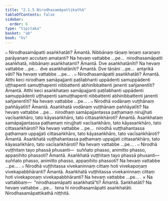 ```yaml
---
title: "2.1.5 Nirodhasamāpattikathā"
tableOfContents: false
sidebar:
  order: 6
type: "tipitaka"
basket: "ab"
book: "kv"
---
```



<DynamicBreadcrumb />

<Division number="457" book="kv" bookNo="32" page="245">

<Paragraph number="1572" book="kv">
๐ Nirodhasamāpatti asaṅkhatāti? Āmantā. Nibbānaṃ tāṇaṃ leṇaṃ saraṇaṃ parāyanaṃ accutaṃ amatanti? Na hevaṃ vattabbe …pe…  nirodhasamāpatti asaṅkhatā, nibbānaṃ asaṅkhatanti? Āmantā. Dve asaṅkhatānīti? Na hevaṃ vattabbe …pe…  dve asaṅkhatānīti? Āmantā. Dve tāṇāni …pe…  antarikā vāti? Na hevaṃ vattabbe …pe… .
</Paragraph>

<Paragraph number="1573" book="kv">
๐ Nirodhasamāpatti asaṅkhatāti? Āmantā. Atthi keci nirodhaṃ samāpajjanti paṭilabhanti uppādenti samuppādenti uṭṭhapenti samuṭṭhapenti nibbattenti abhinibbattenti janenti sañjanentīti? Āmantā. Atthi keci asaṅkhataṃ samāpajjanti paṭilabhanti uppādenti samuppādenti uṭṭhapenti samuṭṭhapenti nibbattenti abhinibbattenti janenti sañjanentīti? Na hevaṃ vattabbe …pe… .
</Paragraph>

</Division>
<Division number="458" book="kv" bookNo="32" page="245">

<Paragraph number="1574" book="kv">
๐ Nirodhā vodānaṃ vuṭṭhānaṃ paññāyatīti? Āmantā. Asaṅkhatā vodānaṃ vuṭṭhānaṃ paññāyatīti? Na hevaṃ vattabbe …pe…  nirodhaṃ samāpajjantassa paṭhamaṃ nirujjhati vacīsaṅkhāro, tato kāyasaṅkhāro, tato cittasaṅkhāroti? Āmantā. Asaṅkhataṃ samāpajjantassa paṭhamaṃ nirujjhati vacīsaṅkhāro, tato kāyasaṅkhāro, tato cittasaṅkhāroti? Na hevaṃ vattabbe …pe…  nirodhā vuṭṭhahantassa paṭhamaṃ uppajjati cittasaṅkhāro, tato kāyasaṅkhāro, tato vacīsaṅkhāroti? Āmantā. Asaṅkhatā vuṭṭhahantassa paṭhamaṃ uppajjati cittasaṅkhāro, tato kāyasaṅkhāro, tato vacīsaṅkhāroti? Na hevaṃ vattabbe …pe… .
</Paragraph>

<Paragraph number="1575" book="kv">
๐ Nirodhā vuṭṭhitaṃ tayo phassā phusanti—  suññato phasso, animitto phasso, appaṇihito phassoti? Āmantā. Asaṅkhatā vuṭṭhitaṃ tayo phassā phusanti—  suññato phasso, animitto phasso, appaṇihito phassoti? Na hevaṃ vattabbe …pe… .
</Paragraph>

<Paragraph number="1576" book="kv">
๐ Nirodhā vuṭṭhitassa vivekaninnaṃ cittaṃ hoti vivekapoṇaṃ vivekapabbhāranti? Āmantā. Asaṅkhatā vuṭṭhitassa vivekaninnaṃ cittaṃ hoti vivekapoṇaṃ vivekapabbhāranti? Na hevaṃ vattabbe …pe… .
</Paragraph>

</Division>
<Division number="459" book="kv" bookNo="32" page="246">

<Paragraph number="1577" book="kv">
× Na vattabbaṃ—  “nirodhasamāpatti asaṅkhatā”ti? Āmantā. Saṅkhatāti? Na hevaṃ vattabbe …pe…  tena hi nirodhasamāpatti asaṅkhatāti.

</Paragraph>
</Division>

<Paragraph number="1578" type="center" book="kv">
Nirodhasamāpattikathā niṭṭhitā.
</Paragraph>